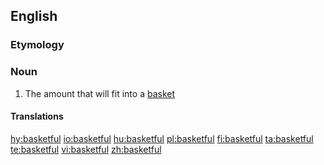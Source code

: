 ==English==

===Etymology===
{{suffix|basket|ful|lang=en}}

===Noun===
{{en-noun|s|basketsful}}

# The amount that will fit into a [[basket]]

====Translations====
{{trans-top|the amount that will fit into a basket}}
{{trans-mid}}
{{trans-bottom}}

[[hy:basketful]]
[[io:basketful]]
[[hu:basketful]]
[[pl:basketful]]
[[fi:basketful]]
[[ta:basketful]]
[[te:basketful]]
[[vi:basketful]]
[[zh:basketful]]